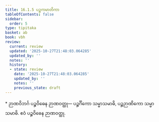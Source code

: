 ```yaml
---
title: 16.1.5 ပဉ္စကမာတိကာ
tableOfContents: false
sidebar:
  order: 5
type: tipitaka
basket: ab
book: vbh
review:
  current: review
  updated: '2025-10-27T21:48:03.064285'
  updated_by: ''
  notes: ''
  history:
  - state: review
    date: '2025-10-27T21:48:03.064285'
    updated_by: ''
    notes: ''
    previous_state: draft
---
```



<ReviewStatus review={frontmatter.review} showDetails={true} />

<HypothesisAnnotation frontmatter={frontmatter} />

<DynamicBreadcrumb />

<Paragraph type="center" book="vbh">
* ဉာဏဝိဘင်္ဂ
</Paragraph>



<Division number="755" book="vbh" e="ch" v="30" p="328">

<Paragraph number="2358" book="vbh">
ပဉ္စဝိဓေန ဉာဏဝတ္ထု—
</Paragraph>

<Paragraph number="2359" book="vbh">
ပဉ္စင်္ဂိကော သမ္မာသမာဓိ, ပဉ္စဉာဏိကော သမ္မာသမာဓိ.
</Paragraph>

<Paragraph number="2360" book="vbh">
ဧဝံ ပဉ္စဝိဓေန ဉာဏဝတ္ထု.
</Paragraph>
</Division>